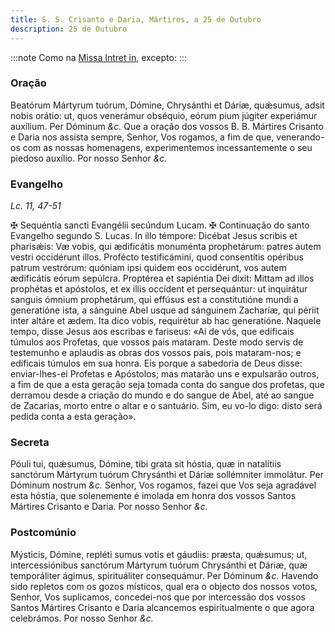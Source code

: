 ```yaml
---
title: S. S. Crisanto e Daria, Mártires, a 25 de Outubro
description: 25 de Outubro
---
```


:::note
Como na [Missa Intret in](/missal/comum/6muitosmartires1), excepto:
:::

### Oração

<div class="grid grid-cols-2 gap-5">
  <span class="text-justify">
    Beatórum Mártyrum tuórum, Dómine, Chrysánthi et Dáriæ, quǽsumus, adsit nobis
    orátio: ut, quos venerámur obséquio, eórum pium júgiter experiámur auxílium.
    Per Dóminum <em>&c.</em>
  </span>
  <span class="text-justify">
    Que a oração dos vossos B. B. Mártires Crisanto e Daria nos assista sempre,
    Senhor, Vos rogamos, a fim de que, venerando-os com as nossas homenagens,
    experimentemos incessantemente o seu piedoso auxílio. Por nosso Senhor
    <em>&c.</em>
  </span>
</div>

### Evangelho

_Lc. 11, 47-51_

<div class="grid grid-cols-2 gap-5">
  <span class="text-justify">
    <span class="text-red-500">&#10016;</span> Sequéntia sancti Evangélii
    secúndum Lucam.
  </span>
  <span class="text-justify">
    <span class="text-red-500">&#10016;</span> Continuação do santo Evangelho
    segundo S. Lucas.
  </span>
  <span class="text-justify">
    In illo témpore: Dicébat Jesus scribis et pharisǽis: Væ vobis, qui
    ædificátis monuménta prophetárum: patres autem vestri occidérunt illos.
    Profécto testificámini, quod consentítis opéribus patrum vestrórum: quóniam
    ipsi quidem eos occidérunt, vos autem ædificátis eórum sepúlcra. Proptérea
    et sapiéntia Dei dixit: Mittam ad illos prophétas et apóstolos, et ex illis
    occídent et persequántur: ut inquirátur sanguis ómnium prophetárum, qui
    effúsus est a constitutióne mundi a generatióne ista, a sánguine Abel usque
    ad sánguinem Zacharíæ, qui périit inter altáre et ædem. Ita dico vobis,
    requirétur ab hac generatióne.
  </span>
  <span class="text-justify">
    Naquele tempo, disse Jesus aos escribas e fariseus: «Ai de vós, que
    edificais túmulos aos Profetas, que vossos pais mataram. Deste modo servis
    de testemunho e aplaudis as obras dos vossos pais, pois mataram-nos; e
    edificais túmulos em sua honra. Eis porque a sabedoria de Deus disse:
    enviar-lhes-ei Profetas e Apóstolos; mas matarão uns e expulsarão outros, a
    fim de que a esta geração seja tomada conta do sangue dos profetas, que
    derramou desde a criação do mundo e do sangue de Abel, até ao sangue de
    Zacarias, morto entre o altar e o santuário. Sim, eu vo-lo digo: disto será
    pedida conta a esta geração».
  </span>
</div>

### Secreta

<div class="grid grid-cols-2 gap-5">
  <span class="text-justify">
    Póuli tui, quǽsumus, Dómine, tibi grata sit hóstia, quæ in natalítiis
    sanctórum Mártyrum tuórum Chrysánthi et Dáriæ sollémniter immolátur. Per
    Dóminum nostrum <em>&c.</em>
  </span>
  <span class="text-justify">
    Senhor, Vos rogamos, fazei que Vos seja agradável esta hóstia, que
    solenemente é imolada em honra dos vossos Santos Mártires Crisanto e Daria.
    Por nosso Senhor <em>&c.</em>
  </span>
</div>

### Postcomúnio

<div class="grid grid-cols-2 gap-5">
  <span class="text-justify">
    Mýsticis, Dómine, repléti sumus votis et gáudiis: præsta, quǽsumus; ut,
    intercessiónibus sanctórum Mártyrum tuórum Chrysánthi et Dáriæ, quæ
    temporáliter ágimus, spirituáliter consequámur. Per Dóminum <em>&c.</em>
  </span>
  <span class="text-justify">
    Havendo sido repletos com os gozos místicos, qual era o objecto dos nossos
    votos, Senhor, Vos suplicamos, concedei-nos que por intercessão dos vossos
    Santos Mártires Crisanto e Daria alcancemos espiritualmente o que agora
    celebrámos. Por nosso Senhor <em>&c.</em>
  </span>
</div>
